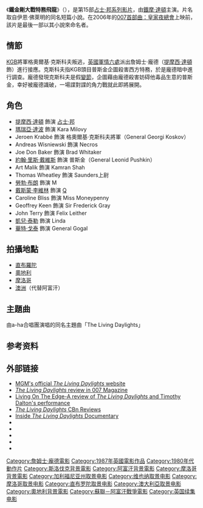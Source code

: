 {{otheruses|subject=电影《黎明杀机》|other=游戏《黎明杀机》|黎明杀机 (游戏)}}

{{noteTA
|G1=Movie
|G2=Show
|G3=Movie
|G4=Show
|G5=James Bond
|T=zh-cn:黎明杀机; zh-tw:007：黎明生機; zh-hk:鐵金剛大戰特務飛龍;
|1=zh-cn:黎明杀机; zh-tw:007：黎明生機; zh-hk:鐵金剛大戰特務飛龍;
|2=zh-tw:龐德; zh-hk:邦; zh-cn:邦德;
}}
{{Infobox_Film
|name = 鐵金剛大戰特務飛龍
|original_name = The Living Daylights
|image = 007TLDposter.jpg
|caption = 
|bond = [[Timothy_Dalton|Timothy Dalton]]
|stars = [[Maryam_d'Abo|Maryam d'Abo]] <br /> [[Jeroen_Krabbé|Jeroen Krabbé]] <br /> [[Joe_Don_Baker|Joe Don Baker]]
|writer = [[Ian_Fleming|Ian Fleming]] (story)
|screenplay = [[Richard_Maibaum|Richard Maibaum]],<br />Michael G. Wilson
|cinematography = Alec Mills
|director = [[約翰·葛倫_(導演)|約翰·葛倫]]
|producer = [[Albert_R._Broccoli|Albert R. Broccoli]],<br />[[Michael_G._Wilson|Michael G. Wilson]],<br />[[Barbara_Broccoli|Barbara Broccoli]]
|music = [[John_Barry_(composer)|John Barry]]
|main theme = [[The_Living_Daylights_(song)|The Living Daylights]]
|composer = John Barry <br /> [[Paul_Waaktaar-Savoy|Paul Waaktaar]]
|performer = [[A-ha|A-ha]]
|distributor= [[MGM/UA_Communications_Co.|MGM/UA Communications Co.]]
|released = {{flagicon|UK}} 1987年6月30日<br />{{flagicon|TWN}} 1987年7月11日<br />{{flagicon|HK|1959}} 1987年7月16日<br />{{flagicon|USA}} 1987年7月31日
|runtime = 130 分鐘
|country = {{英國電影}}
|language = 英語
|preceded_by = [[鐵金剛勇戰大狂魔|鐵金剛勇戰大狂魔]] (1985)
|followed_by = [[鐵金剛勇戰殺人狂魔|鐵金剛勇戰殺人狂魔]] (1989)
|budget = $40,000,000
|gross = $191,200,000美元<ref>{{cite web|url=http://www.imdb.com/title/tt0093428/business?ref_=tt_dt_bus|title=The Living Daylights|publisher=Danjaq S.A. and United Artists Company |date=1987-07-31|accessdate=}}</ref>
|admissions = 48.9 million
|imdb_id = 0093428
}}
《'''鐵金剛大戰特務飛龍'''》（{{lang-en|''The Living Daylights''}}），是第15部[[占士邦|占士·邦系列影片]]，由[[鐵摩·達頓|鐵摩·達頓]]主演。片名取自伊恩·佛萊明的同名短篇小說。在2006年的[[007首部曲：皇家夜總會|007首部曲：皇家夜總會]]上映前，該片是最後一部以其小說來命名者。

== 情節 ==
[[KGB|KGB]]將軍格奧爾基·克斯科夫叛逃，[[英國|英國]][[軍情六處|軍情六處]]派出詹姆士·龐德（[[提摩西·達頓|提摩西·達頓]] 飾）進行接應。克斯科夫指KGB頭目普斯金企圖殺害西方特務，於是龐德暗中進行調查。龐德發現克斯科夫是假[[變節|變節]]，企圖藉由龐德殺害妨碍他毒品生意的普斯金，幸好被龐德識破，一場諜對諜的角力戰就此即將展開。

== 角色 ==
* [[提摩西·達頓|提摩西·達頓]] 飾演 [[占士·邦|占士·邦]]
* [[瑪瑞亞·達波|瑪瑞亞·達波]] 飾演 Kara Milovy
* Jeroen Krabbé 飾演 格奧爾基·克斯科夫將軍（General Georgi Koskov）
* Andreas Wisniewski 飾演 Necros
* Joe Don Baker 飾演 Brad Whitaker
* [[約翰·里斯·戴維斯|約翰·里斯·戴維斯]] 飾演 普斯金（General Leonid Pushkin）
* Art Malik 飾演 Kamran Shah
* Thomas Wheatley 飾演 Saunders上尉
* [[勞勃·布朗|勞勃·布朗]] 飾演 M
* [[戴斯蒙·李維林|戴斯蒙·李維林]] 飾演 [[Q先生|Q]]
* Caroline Bliss 飾演 Miss Moneypenny
* Geoffrey Keen 飾演 Sir Frederick Gray
* John Terry 飾演 Felix Leither
* [[華莉絲·迪里|凱兒·泰勒]] 飾演 Linda 
* [[華特·戈泰|華特·戈泰]] 飾演 General Gogal

== 拍攝地點 ==
* [[直布羅陀|直布羅陀]]
* [[奧地利|奧地利]]
* [[摩洛哥|摩洛哥]]
* [[澳洲|澳洲]]（代替阿富汗）

==主題曲==
由a-ha合唱團演唱的同名主題曲「The Living Daylights」

== 参考资料 ==
{{reflist|2}}

== 外部链接 ==
{{Commonscat|The Living Daylights (film)}}
{{wikiquote|:en:The Living Daylights|鐵金剛大戰特務飛龍{{en icon}}}}
{{Portal box|英国|电影}}
* [http://www.mgm.com/title_title.do?title_star=LIVINGDA MGM's official ''The Living Daylights'' website]
* [https://web.archive.org/web/20070518175603/http://www.007magazine.co.uk/articles_archive.htm ''The Living Daylights'' review in 007 Magazine]
* [https://web.archive.org/web/20071015115748/http://commanderbond.net/article/3814 Living On The Edge-A review of ''The Living Daylights'' and Timothy Dalton's performance]
* [http://commanderbond.net/article/3112 ''The Living Daylights'' CBn Reviews]{{dead link|date=2018年4月 |bot=InternetArchiveBot |fix-attempted=yes }}
* [http://www.pelicanpromotions.com.au/dalton/livingd.html Inside ''The Living Daylights'' Documentary]
* {{imdb title|id=0093428}}
* {{douban|1292573}}
* {{rotten-tomatoes|id=living_daylights}}
* {{mojo title|id=livingdaylights}}
* {{amg title|id=29760}}
{{James Bonds Films}}
{{DEFAULTSORT:Living Daylights, The}}
[[Category:詹姆士·龐德電影|Category:詹姆士·龐德電影]]
[[Category:1987年英國電影作品|Category:1987年英國電影作品]]
[[Category:1980年代動作片|Category:1980年代動作片]]
[[Category:斯洛伐克背景電影|Category:斯洛伐克背景電影]]
[[Category:阿富汗背景電影|Category:阿富汗背景電影]]
[[Category:摩洛哥背景電影|Category:摩洛哥背景電影]]
[[Category:加利福尼亚州取景电影|Category:加利福尼亚州取景电影]]
[[Category:维也纳取景电影|Category:维也纳取景电影]]
[[Category:摩洛哥取景电影|Category:摩洛哥取景电影]]
[[Category:直布罗陀取景电影|Category:直布罗陀取景电影]]
[[Category:澳大利亞取景电影|Category:澳大利亞取景电影]]
[[Category:奧地利背景電影|Category:奧地利背景電影]]
[[Category:蘇聯－阿富汗戰爭電影|Category:蘇聯－阿富汗戰爭電影]]
[[Category:英国续集电影|Category:英国续集电影]]